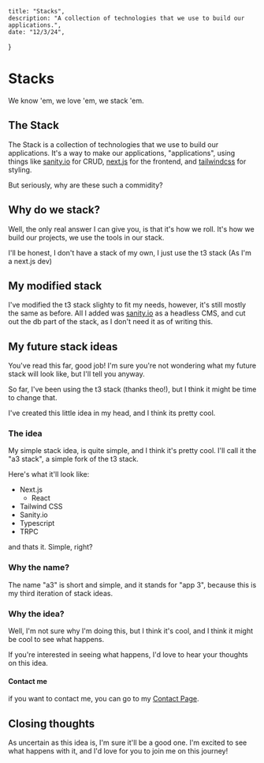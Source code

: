     title: "Stacks",
    description: "A collection of technologies that we use to build our applications.",
    date: "12/3/24",
}

# Stacks

We know 'em, we love 'em, we stack 'em.

## The Stack

The Stack is a collection of technologies that we use to build our applications. It's a way to make our applications, "applications", using things like [sanity.io](https://sanity.io) for CRUD, [next.js](https://nextjs.org) for the frontend, and [tailwindcss](https://tailwindcss.com) for styling.

But seriously, why are these such a commidity?

## Why do we stack?

Well, the only real answer I can give you, is that it's how we roll. It's how we build our projects, we use the tools in our stack.

I'll be honest, I don't have a stack of my own, I just use the t3 stack (As I'm a next.js dev)

## My modified stack

I've modified the t3 stack slighty to fit my needs, however, it's still mostly the same as before. All I added was [sanity.io](https://sanity.io) as a headless CMS, and cut out the db part of the stack, as I don't need it as of writing this.

## My future stack ideas

You've read this far, good job! I'm sure you're not wondering what my future stack will look like, but I'll tell you anyway. 

So far, I've been using the t3 stack (thanks theo!), but I think it might be time to change that. 

I've created this little idea in my head, and I think its pretty cool.

### The idea

My simple stack idea, is quite simple, and I think it's pretty cool.
I'll call it the "a3 stack", a simple fork of the t3 stack.

Here's what it'll look like:

- Next.js
    - React
- Tailwind CSS
- Sanity.io
- Typescript
- TRPC

and thats it. Simple, right?

### Why the name?

The name "a3" is short and simple, and it stands for "app 3", because this is my third iteration of stack ideas.

### Why the idea?

Well, I'm not sure why I'm doing this, but I think it's cool, and I think it might be cool to see what happens.

If you're interested in seeing what happens, I'd love to hear your thoughts on this idea.

#### Contact me 

if you want to contact me, you can go to my [Contact Page](/contact).

## Closing thoughts

As uncertain as this idea is, I'm sure it'll be a good one. I'm excited to see what happens with it, and I'd love for you to join me on this journey!